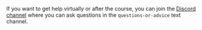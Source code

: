 If you want to get help virtually or after the course, you can join the
[Discord channel](https://discord.gg/WKyTF5yXBJ) where you can ask questions
in the `questions-or-advice` text channel. 
